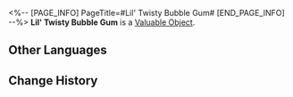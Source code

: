 <%-- [PAGE_INFO]
PageTitle=#Lil' Twisty Bubble Gum#
[END_PAGE_INFO] --%>
{{Item Infobox
|id          = 121000
|image       = Item Lil' Twisty Bubble Gum.png
|type        = Valuable Object
|invCategory = Valuables
|rarity      = 4
|effect      = A tasty and cheap Punklorde snack. Can be used to Superimpose the Light Cone "Before the Tutorial Mission Starts."
|description = A candy favored by a certain Stellaron Hunter. It contains rocket tree gum, and the crispy sound of bubbles popping is absolutely irresistible.
}}
{{Description|''"Pop!"''}}
'''Lil' Twisty Bubble Gum''' is a [[Valuable Object]].

==Other Languages==
{{Other Languages
|en   = Lil' Twisty Bubble Gum
|zhs  = 小拧巴吹泡糖
|zht  = 小彆扭泡泡糖
|ja   = ツイストガム
|ko   = 트위스티 풍선껌
|es   = Chicle Globitos
|fr   = P'tit chewing-gum insolite
|ru   = Жвачка-взрывачка
|th   = Lil' Twisty Bubble Gum
|vi   = Kẹo Cao Su Lil
|de   = Kleiner gedrehter Kaugummi
|id   = Lil' Twisty Bubble Gum
|pt   = Chicletinho de Rolo
}}

==Change History==
{{Change History|1.1}}